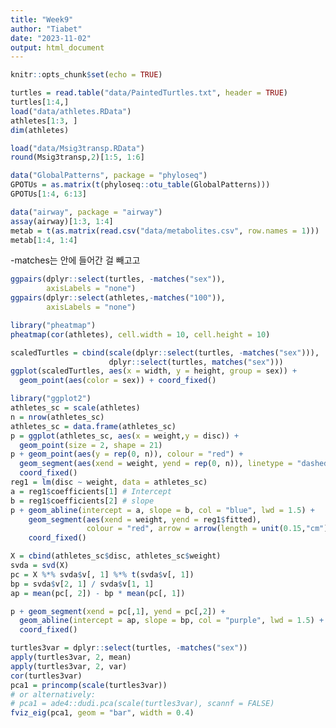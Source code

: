 ---
title: "Week9"
author: "Tiabet"
date: "2023-11-02"
output: html_document
---

```{r setup, include=FALSE}
knitr::opts_chunk$set(echo = TRUE)
```


```{r}
turtles = read.table("data/PaintedTurtles.txt", header = TRUE)
turtles[1:4,]
load("data/athletes.RData")
athletes[1:3, ]
dim(athletes)
```

```{r}
load("data/Msig3transp.RData")
round(Msig3transp,2)[1:5, 1:6]
```


```{r}
data("GlobalPatterns", package = "phyloseq")
GPOTUs = as.matrix(t(phyloseq::otu_table(GlobalPatterns)))
GPOTUs[1:4, 6:13]
```

```{r}
data("airway", package = "airway")
assay(airway)[1:3, 1:4]
metab = t(as.matrix(read.csv("data/metabolites.csv", row.names = 1)))
metab[1:4, 1:4]
```

-matches는 안에 들어간 걸 빼고고
```{r}
ggpairs(dplyr::select(turtles, -matches("sex")), 
        axisLabels = "none")
ggpairs(dplyr::select(athletes,-matches("100")),
        axisLabels = "none")
```
```{r}
library("pheatmap")
pheatmap(cor(athletes), cell.width = 10, cell.height = 10)
```

```{r}
scaledTurtles = cbind(scale(dplyr::select(turtles, -matches("sex"))), 
                      dplyr::select(turtles, matches("sex")))
ggplot(scaledTurtles, aes(x = width, y = height, group = sex)) +
  geom_point(aes(color = sex)) + coord_fixed()
```

```{r}
library("ggplot2")
athletes_sc = scale(athletes)
n = nrow(athletes_sc)
athletes_sc = data.frame(athletes_sc)
p = ggplot(athletes_sc, aes(x = weight,y = disc)) +
  geom_point(size = 2, shape = 21)
p + geom_point(aes(y = rep(0, n)), colour = "red") +
  geom_segment(aes(xend = weight, yend = rep(0, n)), linetype = "dashed") +
  coord_fixed()
reg1 = lm(disc ~ weight, data = athletes_sc)
a = reg1$coefficients[1] # Intercept
b = reg1$coefficients[2] # slope
p + geom_abline(intercept = a, slope = b, col = "blue", lwd = 1.5) +
    geom_segment(aes(xend = weight, yend = reg1$fitted),
                 colour = "red", arrow = arrow(length = unit(0.15,"cm"))) +  
    coord_fixed()

X = cbind(athletes_sc$disc, athletes_sc$weight)
svda = svd(X)
pc = X %*% svda$v[, 1] %*% t(svda$v[, 1])
bp = svda$v[2, 1] / svda$v[1, 1]
ap = mean(pc[, 2]) - bp * mean(pc[, 1])

p + geom_segment(xend = pc[,1], yend = pc[,2]) + 
  geom_abline(intercept = ap, slope = bp, col = "purple", lwd = 1.5) + 
  coord_fixed()
```

```{r}
turtles3var = dplyr::select(turtles, -matches("sex"))
apply(turtles3var, 2, mean)
apply(turtles3var, 2, var)
cor(turtles3var)
pca1 = princomp(scale(turtles3var))
# or alternatively:
# pca1 = ade4::dudi.pca(scale(turtles3var), scannf = FALSE)
fviz_eig(pca1, geom = "bar", width = 0.4)
```
